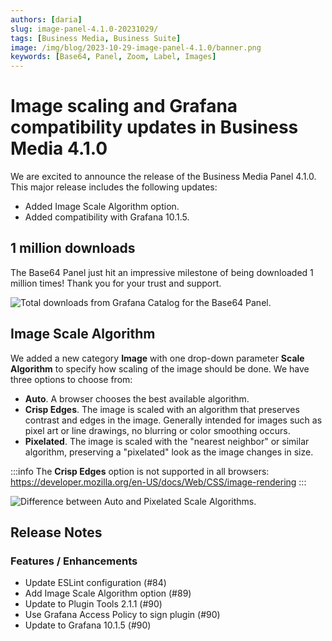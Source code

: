 ```yaml
---
authors: [daria]
slug: image-panel-4.1.0-20231029/
tags: [Business Media, Business Suite]
image: /img/blog/2023-10-29-image-panel-4.1.0/banner.png
keywords: [Base64, Panel, Zoom, Label, Images]
---
```



# Image scaling and Grafana compatibility updates in Business Media 4.1.0

We are excited to announce the release of the Business Media Panel 4.1.0. This major release includes the following updates:

- Added Image Scale Algorithm option.
- Added compatibility with Grafana 10.1.5.

<Catalog date="October 30, 2023" />

## 1 million downloads

The Base64 Panel just hit an impressive milestone of being downloaded 1 million times! Thank you for your trust and support.

<Image
  title="Total downloads from Grafana Catalog for the Base64 Panel."
  src="/img/blog/2023-10-29-image-panel-4.1.0/downloads.png"
/>

## Image Scale Algorithm

We added a new category **Image** with one drop-down parameter **Scale Algorithm** to specify how scaling of the image should be done. We have three options to choose from:

- **Auto**. A browser chooses the best available algorithm.
- **Crisp Edges**. The image is scaled with an algorithm that preserves contrast and edges in the image. Generally intended for images such as pixel art or line drawings, no blurring or color smoothing occurs.
- **Pixelated**. The image is scaled with the "nearest neighbor" or similar algorithm, preserving a "pixelated" look as the image changes in size.

:::info
The **Crisp Edges** option is not supported in all browsers: https://developer.mozilla.org/en-US/docs/Web/CSS/image-rendering
:::

<Image
  title="Difference between Auto and Pixelated Scale Algorithms."
  src="/img/blog/2023-10-29-image-panel-4.1.0/auto-pix.png"
/>

<GettingStarted />

<Tutorial />

## Release Notes

### Features / Enhancements

- Update ESLint configuration (#84)
- Add Image Scale Algorithm option (#89)
- Update to Plugin Tools 2.1.1 (#90)
- Use Grafana Access Policy to sign plugin (#90)
- Update to Grafana 10.1.5 (#90)

<Feedback />
